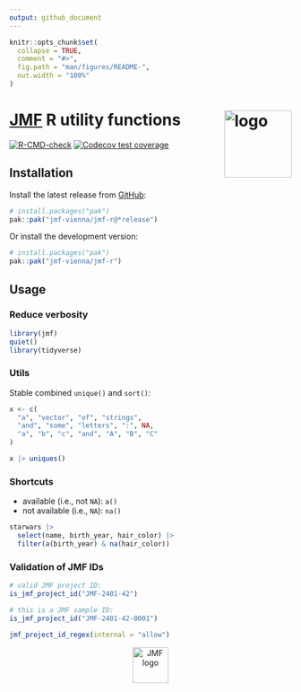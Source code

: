 ```yaml
---
output: github_document
---
```


<!-- README.md is generated from README.Rmd. Please edit that file -->

```r
knitr::opts_chunk$set(
  collapse = TRUE,
  comment = "#>",
  fig.path = "man/figures/README-",
  out.width = "100%"
)
```


# [JMF](https://jmf.univie.ac.at/) R utility functions <a href="https://jmf-vienna.github.io/jmf-r/"><img src="man/figures/logo.svg" align="right" height="120" alt="logo" /></a>

<!-- badges: start -->
[![R-CMD-check](https://github.com/jmf-vienna/jmf-r/actions/workflows/R-CMD-check.yaml/badge.svg)](https://github.com/jmf-vienna/jmf-r/actions/workflows/R-CMD-check.yaml)
[![Codecov test coverage](https://codecov.io/gh/jmf-vienna/jmf-r/branch/main/graph/badge.svg)](https://app.codecov.io/gh/jmf-vienna/jmf-r?branch=main)
<!-- badges: end -->


## Installation

Install the latest release from [GitHub](https://github.com/jmf-vienna/jmf-r):

```r
# install.packages("pak")
pak::pak("jmf-vienna/jmf-r@*release")
```

Or install the development version:

```r
# install.packages("pak")
pak::pak("jmf-vienna/jmf-r")
```


## Usage

### Reduce verbosity

```r
library(jmf)
quiet()
library(tidyverse)
```

### Utils

Stable combined `unique()` and `sort()`:

```r
x <- c(
  "a", "vector", "of", "strings",
  "and", "some", "letters", ":", NA,
  "a", "b", "c", "and", "A", "B", "C"
)

x |> uniques()
```

### Shortcuts

* available (i.e., not `NA`): `a()`
* not available (i.e., `NA`): `na()`

```r
starwars |>
  select(name, birth_year, hair_color) |>
  filter(a(birth_year) & na(hair_color))
```

### Validation of JMF IDs

```r
# valid JMF project ID:
is_jmf_project_id("JMF-2401-42")

# this is a JMF sample ID:
is_jmf_project_id("JMF-2401-42-0001")
```

```r
jmf_project_id_regex(internal = "allow")
```

<p align="center">
<a href="https://jmf.univie.ac.at/"><img src="man/figures/jmf-logo.svg" alt="JMF logo" height="64" /></a>
</p>
